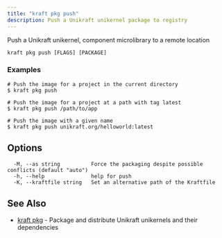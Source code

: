 ```yaml
---
title: "kraft pkg push"
description: Push a Unikraft unikernel package to registry
---
```


Push a Unikraft unikernel, component microlibrary to a remote location

```console
kraft pkg push [FLAGS] [PACKAGE]
```

### Examples

```console
# Push the image for a project in the current directory
$ kraft pkg push

# Push the image for a project at a path with tag latest
$ kraft pkg push /path/to/app

# Push the image with a given name
$ kraft pkg push unikraft.org/helloworld:latest
```

## Options

```text
  -M, --as string          Force the packaging despite possible conflicts (default "auto")
  -h, --help               help for push
  -K, --kraftfile string   Set an alternative path of the Kraftfile
```

## See Also

* [kraft pkg](kraft_pkg.md)	 - Package and distribute Unikraft unikernels and their dependencies
